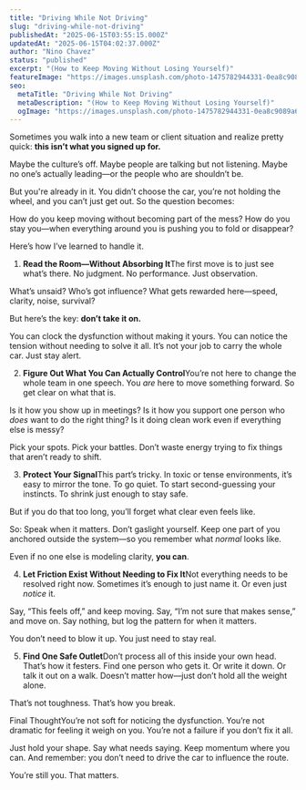 ```yaml
---
title: "Driving While Not Driving"
slug: "driving-while-not-driving"
publishedAt: "2025-06-15T03:55:15.000Z"
updatedAt: "2025-06-15T04:02:37.000Z"
author: "Nino Chavez"
status: "published"
excerpt: "(How to Keep Moving Without Losing Yourself)"
featureImage: "https://images.unsplash.com/photo-1475782944331-0ea8c9089a6a?crop=entropy&cs=tinysrgb&fit=max&fm=jpg&ixid=M3wxMTc3M3wwfDF8c2VhcmNofDQwfHxyb2FkJTIwdHJpcHxlbnwwfHx8fDE3NDk5NjAxNDV8MA&ixlib=rb-4.1.0&q=80&w=2000"
seo:
  metaTitle: "Driving While Not Driving"
  metaDescription: "(How to Keep Moving Without Losing Yourself)"
  ogImage: "https://images.unsplash.com/photo-1475782944331-0ea8c9089a6a?crop=entropy&cs=tinysrgb&fit=max&fm=jpg&ixid=M3wxMTc3M3wwfDF8c2VhcmNofDQwfHxyb2FkJTIwdHJpcHxlbnwwfHx8fDE3NDk5NjAxNDV8MA&ixlib=rb-4.1.0&q=80&w=2000"
---
```


Sometimes you walk into a new team or client situation and realize pretty quick:
**this isn’t what you signed up for.**

Maybe the culture’s off.
Maybe people are talking but not listening.
Maybe no one’s actually leading—or the people who are shouldn’t be.

But you're already in it.
You didn’t choose the car, you’re not holding the wheel, and you can’t just get out.
So the question becomes:

How do you keep moving without becoming part of the mess?
How do you stay you—when everything around you is pushing you to fold or disappear?

Here’s how I’ve learned to handle it.

1. **Read the Room—Without Absorbing It**The first move is to just see what’s there. No judgment. No performance. Just observation.

What’s unsaid?
Who’s got influence?
What gets rewarded here—speed, clarity, noise, survival?

But here’s the key:
**don’t take it on.**

You can clock the dysfunction without making it yours.
You can notice the tension without needing to solve it all.
It’s not your job to carry the whole car. Just stay alert.

2. **Figure Out What You Can Actually Control**You’re not here to change the whole team in one speech.
You *are* here to move something forward. So get clear on what that is.

Is it how you show up in meetings?
Is it how you support one person who *does* want to do the right thing?
Is it doing clean work even if everything else is messy?

Pick your spots.
Pick your battles.
Don’t waste energy trying to fix things that aren’t ready to shift.

3. **Protect Your Signal**This part’s tricky. In toxic or tense environments, it’s easy to mirror the tone.
To go quiet.
To start second-guessing your instincts.
To shrink just enough to stay safe.

But if you do that too long, you’ll forget what clear even feels like.

So:
Speak when it matters.
Don’t gaslight yourself.
Keep one part of you anchored outside the system—so you remember what *normal* looks like.

Even if no one else is modeling clarity, **you can**.

4. **Let Friction Exist Without Needing to Fix It**Not everything needs to be resolved right now.
Sometimes it’s enough to just name it. Or even just *notice* it.

Say, “This feels off,” and keep moving.
Say, “I’m not sure that makes sense,” and move on.
Say nothing, but log the pattern for when it matters.

You don’t need to blow it up.
You just need to stay real.

5. **Find One Safe Outlet**Don’t process all of this inside your own head. That’s how it festers.
Find one person who gets it. Or write it down. Or talk it out on a walk. Doesn’t matter how—just don’t hold all the weight alone.

That’s not toughness. That’s how you break.

Final ThoughtYou’re not soft for noticing the dysfunction.
You’re not dramatic for feeling it weigh on you.
You’re not a failure if you don’t fix it all.

Just hold your shape.
Say what needs saying.
Keep momentum where you can.
And remember: you don’t need to drive the car to influence the route.

You’re still you. That matters.
